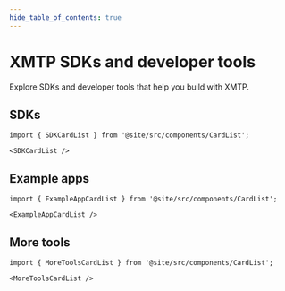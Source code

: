 ```yaml
---
hide_table_of_contents: true
---
```


# XMTP SDKs and developer tools

Explore SDKs and developer tools that help you build with XMTP.

## SDKs

```mdx-code-block
import { SDKCardList } from '@site/src/components/CardList';

<SDKCardList />
```

## Example apps

```mdx-code-block
import { ExampleAppCardList } from '@site/src/components/CardList';

<ExampleAppCardList />
```

## More tools

```mdx-code-block
import { MoreToolsCardList } from '@site/src/components/CardList';

<MoreToolsCardList />
```

<Feedback url="https://github.com/orgs/xmtp/discussions/categories/q-a"/>
